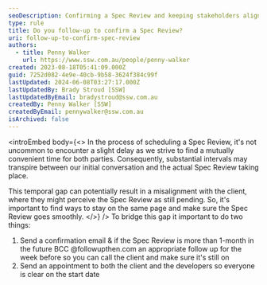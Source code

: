 ```yaml
---
seoDescription: Confirming a Spec Review and keeping stakeholders aligned through timely follow-ups ensures a seamless experience.
type: rule
title: Do you follow-up to confirm a Spec Review?
uri: follow-up-to-confirm-spec-review
authors:
  - title: Penny Walker
    url: https://www.ssw.com.au/people/penny-walker
created: 2023-08-18T05:41:09.000Z
guid: 7252d082-4e9e-40cb-9b58-3624f384c99f
lastUpdated: 2024-06-08T03:27:17.000Z
lastUpdatedBy: Brady Stroud [SSW]
lastUpdatedByEmail: bradystroud@ssw.com.au
createdBy: Penny Walker [SSW]
createdByEmail: pennywalker@ssw.com.au
isArchived: false
---
```


<introEmbed
  body={<>
In the process of scheduling a Spec Review, it's not uncommon to encounter a slight delay as we strive to find a mutually convenient time for both parties. Consequently, substantial intervals may transpire between our initial conversation and the actual Spec Review taking place.

This temporal gap can potentially result in a misalignment with the client, where they might perceive the Spec Review as still pending. So, it's important to find ways to stay on the same page and make sure the Spec Review goes smoothly.
  </>}
/>
To bridge this gap it important to do two things:

1. Send a confirmation email & if the Spec Review is more than 1-month in the future BCC @followupthen.com an appropriate follow up for the week before so you can call the client and make sure it's still on
2. Send an appointment to both the client and the developers so everyone is clear on the start date
